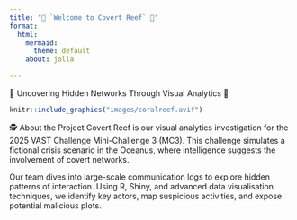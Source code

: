 ```yaml
---
title: "🌊 `Welcome to Covert Reef` 🪸"
format: 
  html:
    mermaid: 
      theme: default
    about: jolla
    
---
```

🪸 Uncovering Hidden Networks Through Visual Analytics 🪸

```r
knitr::include_graphics("images/coralreef.avif")
```

🕵️ About the Project
Covert Reef is our visual analytics investigation for the 2025 VAST Challenge Mini-Challenge 3 (MC3). This challenge simulates a fictional crisis scenario in the Oceanus, where intelligence suggests the involvement of covert networks.

Our team dives into large-scale communication logs to explore hidden patterns of interaction. Using R, Shiny, and advanced data visualisation techniques, we identify key actors, map suspicious activities, and expose potential malicious plots.